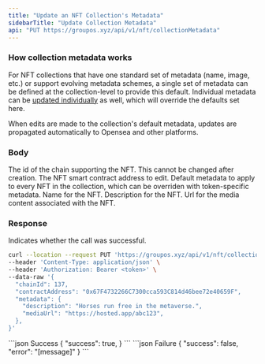 ```yaml
---
title: "Update an NFT Collection's Metadata"
sidebarTitle: "Update Collection Metadata"
api: "PUT https://groupos.xyz/api/v1/nft/collectionMetadata"
---
```


### How collection metadata works

For NFT collections that have one standard set of metadata (name, image, etc.) or support evolving metadata
schemes, a single set of metadata can be defined at the collection-level to provide this default.
Individual metadata can be [updated individually](/api-reference/v1/nft/put/tokenMetadata) as well, which will override the defaults set here.

When edits are made to the collection's default metadata, updates are propagated automatically to Opensea and other platforms.

### Body

<ParamField body="chainId" type="number" required>
  The id of the chain supporting the NFT. This cannot be changed after creation.
</ParamField>

<ParamField body="contractAddress" type="string" required>
  The NFT smart contract address to edit.
</ParamField>

<ParamField body="metadata" type="object" required>
  Default metadata to apply to every NFT in the collection, which can be
  overriden with token-specific metadata.
  <Expandable title="object">
    <ParamField body="name" type="string" optional>
      Name for the NFT.
    </ParamField>
    <ParamField body="description" type="string" optional>
      Description for the NFT.
    </ParamField>
    <ParamField body="mediaUrl" type="string" optional>
      Url for the media content associated with the NFT.
    </ParamField>
  </Expandable>
</ParamField>

### Response

<ResponseField name="success" type="boolean">
  Indicates whether the call was successful.
</ResponseField>

<RequestExample>

```bash Example Request
curl --location --request PUT 'https://groupos.xyz/api/v1/nft/collectionMetadata' \
--header 'Content-Type: application/json' \
--header 'Authorization: Bearer <token>' \
--data-raw '{
  "chainId": 137,
  "contractAddress": "0x67F4732266C7300cca593C814d46bee72e40659F",
  "metadata": {
    "description": "Horses run free in the metaverse.",
    "mediaUrl": "https://hosted.app/abc123",
  },
}'
```

</RequestExample>

<ResponseExample>
  ```json Success
  {
    "success": true,
  }
  ```
  ```json Failure
  {
    "success": false,
    "error": "[message]"
  }
  ```
</ResponseExample>

